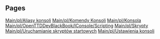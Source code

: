 
== Pages ==
[[Main/pl/Aliasy konsoli]]
[[Main/pl/Komendy Konsoli]]
[[Main/pl/Konsola]]
[[Main/pl/OpenTTDDevBlackBook/IConsole/Scripting]]
[[Main/pl/Skrypty]]
[[Main/pl/Uruchamianie skryptów startowych]]
[[Main/pl/Ustawienia konsoli]]
